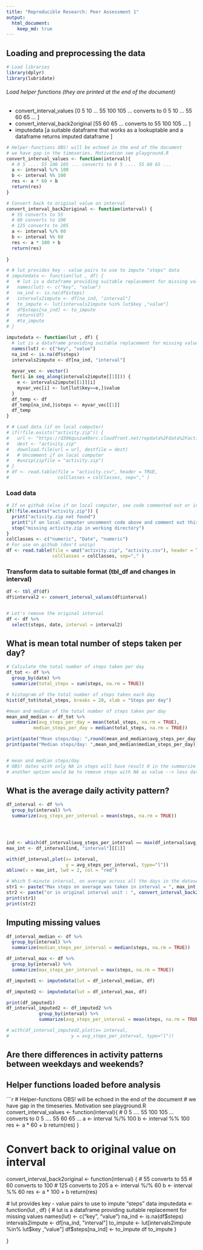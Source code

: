 ```yaml
---
title: "Reproducible Research: Peer Assessment 1"
output: 
  html_document:
    keep_md: true
---
```



## Loading and preprocessing the data

```r
# Load libraries
library(dplyr)
library(lubridate)

```
<h6> Load helper functions (they are printed at the end of the document) </h6>
* convert_interval_values [0 5 10 ... 55 100 105 ... converts to 0 5 10 ... 55 60 65 ... ]
* convert_interval_back2original [55 60 65 ... converts to 55 100 105 ... ]
* imputedata [a suitable dataframe that works as a lookuptable and a dataframe returns imputed dataframe ]
```r
# Helper-functions OBS! will be echoed in the end of the document
# we have gap in the timeseries. Motivation see playground.R
convert_interval_values <- function(interval){
  # 0 5 .... 55 100 105 ... converts to 0 5 .... 55 60 65 ...
  a <- interval %/% 100
  b <- interval %% 100 
  res <- a * 60 + b
  return(res)
}

# Convert back to original value on interval
convert_interval_back2original <- function(interval) {
  # 55 converts to 55
  # 60 converts to 100
  # 125 converts to 205
  a <- interval %/% 60
  b <- interval %% 60 
  res <- a * 100 + b
  return(res)
  
}

# # lut provides key - value pairs to use to impute "steps" data
# imputedata <- function(lut , df) {
#   # lut is a dataframe providing suitable replacement for missing values 
#   names(lut) <- c("key", "value")
#   na_ind <- is.na(df$steps)
#   intervals2impute <- df[na_ind, "interval"]
#   to_impute <- lut[intervals2impute %in% lut$key ,"value"]
#   df$steps[na_ind] <- to_impute
#   return(df)
#   #to_impute
# }

imputedata <- function(lut , df) {
  # lut is a dataframe providing suitable replacement for missing values 
  names(lut) <- c("key", "value")
  na_ind <- is.na(df$steps)
  intervals2impute <- df[na_ind, "interval"]
  
  myvar_vec <- vector()
  for(i in seq_along(intervals2impute[[1]])) {
    e <- intervals2impute[[1]][i]
    myvar_vec[i] <- lut[lut$key==e,]$value
  }
  df_temp <- df
  df_temp[na_ind,]$steps <- myvar_vec[[1]]
  df_temp
}


```
```r
# # Load data (if on local computer)
# if(!file.exists("activity.zip")) {
#   url <- "https://d396qusza40orc.cloudfront.net/repdata%2Fdata%2Factivity.zip"
#   dest <- "activity.zip"
#   download.file(url = url, destfile = dest)
#   # Uncomment if on local computer 
#   #unzip(zipfile = "activity.zip")
# }
# df <- read.table(file = "activity.csv", header = TRUE, 
#                  colClasses = colClasses, sep="," )


```
<h3> Load data </h3>
```r
# If on github (else if on local computer, see code commented out or in playground.r)
if(!file.exists("activity.zip")) {
  print("activity.zip not found")
  print("if on local computer uncomment code above and comment out this codechunk")
  stop("missing activity.zip in working directory")
}
colClasses <- c("numeric", "Date", "numeric")
# For use on github (don't unzip)
df <- read.table(file = unz("activity.zip", "activity.csv"), header = TRUE, 
                 colClasses = colClasses, sep="," )


```
<h3> Transform data to suitable format (tbl_df and changes in interval) </h3>
```r

df <- tbl_df(df)
df$interval2 <- convert_interval_values(df$interval)


# Let's remove the original interval
df <- df %>%
  select(steps, date, interval = interval2)


```

## What is mean total number of steps taken per day?

```r
# Calculate the total number of steps taken per day
df_tot <- df %>%
  group_by(date) %>%
  summarize(total_steps = sum(steps, na.rm = TRUE))
```

```r
# histogram of the total number of steps taken each day
hist(df_tot$total_steps, breaks = 20, xlab = "Steps per day")
```

```r
#mean and median of the total number of steps taken per day
mean_and_median <- df_tot %>%
  summarize(avg_steps_per_day = mean(total_steps, na.rm = TRUE), 
          median_steps_per_day = median(total_steps, na.rm = TRUE))

print(paste("Mean steps/day: ",round(mean_and_median$avg_steps_per_day,digits = 1)))
print(paste("Median steps/day: ",mean_and_median$median_steps_per_day))


# mean and median steps/day
# OBS! dates with only NA in steps will have result 0 in the summarize
# another option would be to remove steps with NA as value --> less dates

```


## What is the average daily activity pattern?

```r
df_interval <- df %>%
  group_by(interval) %>%
  summarize(avg_steps_per_interval = mean(steps, na.rm = TRUE))




ind <- which(df_interval$avg_steps_per_interval == max(df_interval$avg_steps_per_interval))
max_int <- df_interval[ind, "interval"][[1]]

with(df_interval,plot(x= interval, 
                      y = avg_steps_per_interval, type="l"))
abline(v = max_int, lwd = 2, col = "red")

```

```r
# Which 5-minute interval, on average across all the days in the dataset, contains the maximum number of steps?
str1 <- paste("Max steps on average was taken in interval = ", max_int, " indicated by red line ")
str2 <- paste("or in original interval unit : ", convert_interval_back2original(max_int) )
print(str1)
print(str2)


```
## Imputing missing values
```r
df_interval_median <- df %>%
  group_by(interval) %>%
  summarize(median_steps_per_interval = median(steps, na.rm = TRUE))

df_interval_max <- df %>%
  group_by(interval) %>%
  summarize(max_steps_per_interval = max(steps, na.rm = TRUE))

df_imputed1 <- imputedata(lut = df_interval_median, df)

df_imputed2 <- imputedata(lut = df_interval_max, df)

print(df_imputed1)
df_interval_imputed2 <- df_imputed2 %>%
            group_by(interval) %>%
            summarize(avg_steps_per_interval = mean(steps, na.rm = TRUE))

# with(df_interval_imputed2,plot(x= interval, 
#                       y = avg_steps_per_interval, type="l"))

```


## Are there differences in activity patterns between weekdays and weekends?





## Helper functions loaded before analysis
```r
# Helper-functions OBS! will be echoed in the end of the document
# we have gap in the timeseries. Motivation see playground.R
convert_interval_values <- function(interval){
  # 0 5 .... 55 100 105 ... converts to 0 5 .... 55 60 65 ...
  a <- interval %/% 100
  b <- interval %% 100 
  res <- a * 60 + b
  return(res)
}

# Convert back to original value on interval
convert_interval_back2original <- function(interval) {
  # 55 converts to 55
  # 60 converts to 100
  # 125 converts to 205
  a <- interval %/% 60
  b <- interval %% 60 
  res <- a * 100 + b
  return(res)
  
  # lut provides key - value pairs to use to impute "steps" data
imputedata <- function(lut , df) {
  # lut is a dataframe providing suitable replacement for missing values 
  names(lut) <- c("key", "value")
  na_ind <- is.na(df$steps)
  intervals2impute <- df[na_ind, "interval"]
  to_impute <- lut[intervals2impute %in% lut$key ,"value"]
  df$steps[na_ind] <- to_impute
  df
  to_impute
}

  
}

